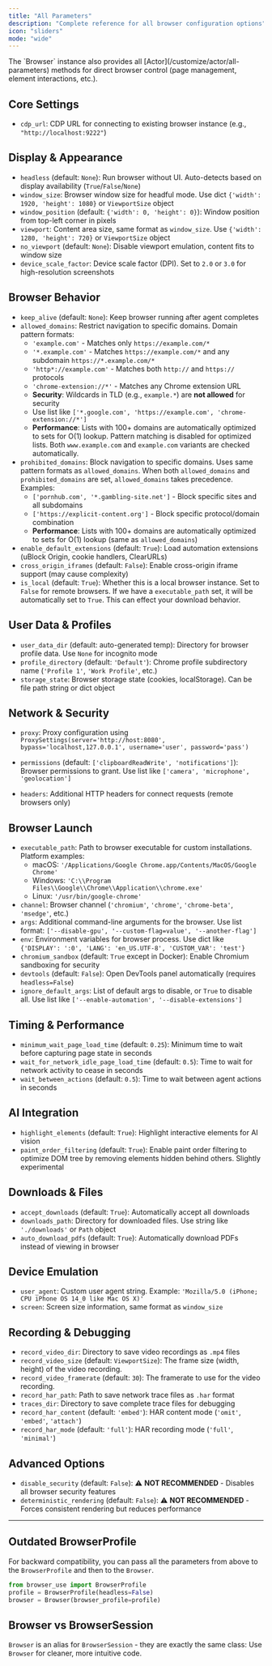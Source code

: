 ```yaml
---
title: "All Parameters"
description: "Complete reference for all browser configuration options"
icon: "sliders"
mode: "wide"
---
```


<Note>
The `Browser` instance also provides all [Actor](/customize/actor/all-parameters) methods for direct browser control (page management, element interactions, etc.).
</Note>

## Core Settings

- `cdp_url`: CDP URL for connecting to existing browser instance (e.g., `"http://localhost:9222"`)

## Display & Appearance

- `headless` (default: `None`): Run browser without UI. Auto-detects based on display availability (`True`/`False`/`None`)
- `window_size`: Browser window size for headful mode. Use dict `{'width': 1920, 'height': 1080}` or `ViewportSize` object
- `window_position` (default: `{'width': 0, 'height': 0}`): Window position from top-left corner in pixels
- `viewport`: Content area size, same format as `window_size`. Use `{'width': 1280, 'height': 720}` or `ViewportSize` object
- `no_viewport` (default: `None`): Disable viewport emulation, content fits to window size
- `device_scale_factor`: Device scale factor (DPI). Set to `2.0` or `3.0` for high-resolution screenshots

## Browser Behavior

- `keep_alive` (default: `None`): Keep browser running after agent completes
- `allowed_domains`: Restrict navigation to specific domains. Domain pattern formats:
  - `'example.com'` - Matches only `https://example.com/*`
  - `'*.example.com'` - Matches `https://example.com/*` and any subdomain `https://*.example.com/*`
  - `'http*://example.com'` - Matches both `http://` and `https://` protocols
  - `'chrome-extension://*'` - Matches any Chrome extension URL
  - **Security**: Wildcards in TLD (e.g., `example.*`) are **not allowed** for security
  - Use list like `['*.google.com', 'https://example.com', 'chrome-extension://*']`
  - **Performance**: Lists with 100+ domains are automatically optimized to sets for O(1) lookup. Pattern matching is disabled for optimized lists. Both `www.example.com` and `example.com` variants are checked automatically.
- `prohibited_domains`: Block navigation to specific domains. Uses same pattern formats as `allowed_domains`. When both `allowed_domains` and `prohibited_domains` are set, `allowed_domains` takes precedence. Examples:
  - `['pornhub.com', '*.gambling-site.net']` - Block specific sites and all subdomains
  - `['https://explicit-content.org']` - Block specific protocol/domain combination
  - **Performance**: Lists with 100+ domains are automatically optimized to sets for O(1) lookup (same as `allowed_domains`)
- `enable_default_extensions` (default: `True`): Load automation extensions (uBlock Origin, cookie handlers, ClearURLs)
- `cross_origin_iframes` (default: `False`): Enable cross-origin iframe support (may cause complexity)
- `is_local` (default: `True`): Whether this is a local browser instance. Set to `False` for remote browsers. If we have a `executable_path` set, it will be automatically set to `True`. This can effect your download behavior.

## User Data & Profiles

- `user_data_dir` (default: auto-generated temp): Directory for browser profile data. Use `None` for incognito mode
- `profile_directory` (default: `'Default'`): Chrome profile subdirectory name (`'Profile 1'`, `'Work Profile'`, etc.)
- `storage_state`: Browser storage state (cookies, localStorage). Can be file path string or dict object

## Network & Security

- `proxy`: Proxy configuration using `ProxySettings(server='http://host:8080', bypass='localhost,127.0.0.1', username='user', password='pass')`
- `permissions` (default: `['clipboardReadWrite', 'notifications']`): Browser permissions to grant. Use list like `['camera', 'microphone', 'geolocation']`

- `headers`: Additional HTTP headers for connect requests (remote browsers only)

## Browser Launch

- `executable_path`: Path to browser executable for custom installations. Platform examples:
  - macOS: `'/Applications/Google Chrome.app/Contents/MacOS/Google Chrome'`
  - Windows: `'C:\\Program Files\\Google\\Chrome\\Application\\chrome.exe'`
  - Linux: `'/usr/bin/google-chrome'`
- `channel`: Browser channel (`'chromium'`, `'chrome'`, `'chrome-beta'`, `'msedge'`, etc.)
- `args`: Additional command-line arguments for the browser. Use list format: `['--disable-gpu', '--custom-flag=value', '--another-flag']`
- `env`: Environment variables for browser process. Use dict like `{'DISPLAY': ':0', 'LANG': 'en_US.UTF-8', 'CUSTOM_VAR': 'test'}`
- `chromium_sandbox` (default: `True` except in Docker): Enable Chromium sandboxing for security
- `devtools` (default: `False`): Open DevTools panel automatically (requires `headless=False`)
- `ignore_default_args`: List of default args to disable, or `True` to disable all. Use list like `['--enable-automation', '--disable-extensions']`

## Timing & Performance

- `minimum_wait_page_load_time` (default: `0.25`): Minimum time to wait before capturing page state in seconds
- `wait_for_network_idle_page_load_time` (default: `0.5`): Time to wait for network activity to cease in seconds
- `wait_between_actions` (default: `0.5`): Time to wait between agent actions in seconds

## AI Integration

- `highlight_elements` (default: `True`): Highlight interactive elements for AI vision
- `paint_order_filtering` (default: `True`): Enable paint order filtering to optimize DOM tree by removing elements hidden behind others. Slightly experimental

## Downloads & Files

- `accept_downloads` (default: `True`): Automatically accept all downloads
- `downloads_path`: Directory for downloaded files. Use string like `'./downloads'` or `Path` object
- `auto_download_pdfs` (default: `True`): Automatically download PDFs instead of viewing in browser

## Device Emulation

- `user_agent`: Custom user agent string. Example: `'Mozilla/5.0 (iPhone; CPU iPhone OS 14_0 like Mac OS X)'`
- `screen`: Screen size information, same format as `window_size`

## Recording & Debugging

- `record_video_dir`: Directory to save video recordings as `.mp4` files
- `record_video_size` (default: `ViewportSize`): The frame size (width, height) of the video recording.
- `record_video_framerate` (default: `30`): The framerate to use for the video recording.
- `record_har_path`: Path to save network trace files as `.har` format
- `traces_dir`: Directory to save complete trace files for debugging
- `record_har_content` (default: `'embed'`): HAR content mode (`'omit'`, `'embed'`, `'attach'`)
- `record_har_mode` (default: `'full'`): HAR recording mode (`'full'`, `'minimal'`)

## Advanced Options

- `disable_security` (default: `False`): ⚠️ **NOT RECOMMENDED** - Disables all browser security features
- `deterministic_rendering` (default: `False`): ⚠️ **NOT RECOMMENDED** - Forces consistent rendering but reduces performance

---

## Outdated BrowserProfile

For backward compatibility, you can pass all the parameters from above to the `BrowserProfile` and then to the `Browser`.

```python
from browser_use import BrowserProfile
profile = BrowserProfile(headless=False)
browser = Browser(browser_profile=profile)
```

## Browser vs BrowserSession

`Browser` is an alias for `BrowserSession` - they are exactly the same class:
Use `Browser` for cleaner, more intuitive code.
